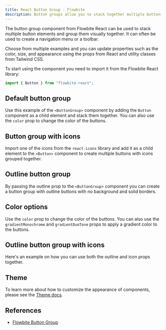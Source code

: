 ```yaml
---
title: React Button Group - Flowbite
description: Button groups allow you to stack together multiple buttons in a single line horizontally based on multiple styles and sizes using React and Tailwind CSS
---
```


The button group component from Flowbite React can be used to stack multiple button elements and group them visually together. It can often be used to create a navigation menu or a toolbar.

Choose from multiple examples and you can update properties such as the color, size, and appearance using the props from React and utility classes from Tailwind CSS.

To start using the component you need to import it from the Flowbite React library:

```jsx
import { Button } from "flowbite-react";
```

## Default button group

Use this example of the `<ButtonGroup>` component by adding the `Button` component as a child element and stack them together. You can also use the `color` prop to change the color of the buttons.

<Example name="buttonGroup.root" />

## Button group with icons

Import one of the icons from the `react-icons` library and add it as a child element to the `<Button>` component to create multiple buttons with icons grouped together.

<Example name="buttonGroup.withIcons" />

## Outline button group

By passing the outline prop to the `<ButtonGroup>` component you can create a button group with outline buttons with no background and solid borders.

<Example name="buttonGroup.outline" />

## Color options

Use the `color` prop to change the color of the buttons. You can also use the `gradientMonochrome` and `gradientDuoTone` props to apply a gradient color to the buttons.

<Example name="buttonGroup.colorOptions" />

## Outline button group with icons

Here's an example on how you can use both the outline and icon props together.

<Example name="buttonGroup.outlineWithIcons" />

## Theme

To learn more about how to customize the appearance of components, please see the [Theme docs](/docs/customize/theme).

<Theme name="buttonGroup" />

## References

- [Flowbite Button Group](https://flowbite.com/docs/components/button-group/)
